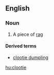 {{also|Clootie}}
==English==

===Noun===
{{wikipedia}}
{{en-noun}}

# {{context|Scotland|lang=en}} A piece of [[rag]]

====Derived terms====
* [[clootie dumpling]]

[[hu:clootie]]